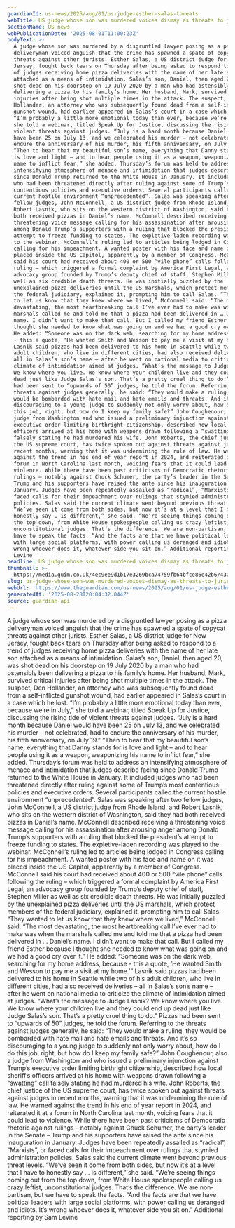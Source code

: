 ```yaml
---
guardianId: us-news/2025/aug/01/us-judge-esther-salas-threats
webTitle: US judge whose son was murdered voices dismay as threats to jurists rise
sectionName: US news
webPublicationDate: '2025-08-01T11:00:23Z'
bodyText: >-
  A judge whose son was murdered by a disgruntled lawyer posing as a pizza
  deliveryman voiced anguish that the crime has spawned a spate of copycat
  threats against other jurists. Esther Salas, a US district judge for New
  Jersey, fought back tears on Thursday after being asked to respond to a trend
  of judges receiving home pizza deliveries with the name of her late son
  attached as a means of intimidation. Salas’s son, Daniel, then aged 20, was
  shot dead on his doorstep on 19 July 2020 by a man who had ostensibly been
  delivering a pizza to his family’s home. Her husband, Mark, survived critical
  injuries after being shot multiple times in the attack. The suspect, Den
  Hollander, an attorney who was subsequently found dead from a self-inflicted
  gunshot wound, had earlier appeared in Salas’s court in a case which he lost.
  “I’m probably a little more emotional today than ever, because we’re in July,”
  she told a webinar, titled Speak Up for Justice, discussing the rising tide of
  violent threats against judges. “July is a hard month because Daniel would
  have been 25 on July 13, and we celebrated his murder – not celebrated, had to
  endure the anniversary of his murder, his fifth anniversary, on July 19.”
  “Then to hear that my beautiful son’s name, everything that Danny stands for
  is love and light – and to hear people using it as a weapon, weaponizing his
  name to inflict fear,” she added. Thursday’s forum was held to address an
  intensifying atmosphere of menace and intimidation that judges describe facing
  since Donald Trump returned to the White House in January. It included judges
  who had been threatened directly after ruling against some of Trump’s most
  contentious policies and executive orders. Several participants called the
  current hostile environment “unprecedented”. Salas was speaking after two
  fellow judges, John McConnell, a US district judge from Rhode Island, and
  Robert Lasnik, who sits on the western district of Washington, said they had
  both received pizzas in Daniel’s name. McConnell described receiving a
  threatening voice message calling for his assassination after arousing anger
  among Donald Trump’s supporters with a ruling that blocked the president’s
  attempt to freeze funding to states. The expletive-laden recording was played
  to the webinar. McConnell’s ruling led to articles being lodged in Congress
  calling for his impeachment. A wanted poster with his face and name on it was
  placed inside the US Capitol, apparently by a member of Congress. McConnell
  said his court had received about 400 or 500 “vile phone” calls following the
  ruling – which triggered a formal complaint by America First Legal, an
  advocacy group founded by Trump’s deputy chief of staff, Stephen Miller as
  well as six credible death threats. He was initially puzzled by the
  unexplained pizza deliveries until the US marshals, which protect members of
  the federal judiciary, explained it, prompting him to call Salas. “They wanted
  to let us know that they knew where we lived,” McConnell said. “The most
  devastating, the most heartbreaking call I’ve ever had to make was when the
  marshals called me and told me that a pizza had been delivered in … Daniel’s
  name. I didn’t want to make that call. But I called my friend Esther because I
  thought she needed to know what was going on and we had a good cry over it.”
  He added: “Someone was on the dark web, searching for my home address, because
  - this a quote, ‘He wanted Smith and Wesson to pay me a visit at my home.’”
  Lasnik said pizzas had been delivered to his home in Seattle while two of his
  adult children, who live in different cities, had also received deliveries –
  all in Salas’s son’s name – after he went on national media to criticize the
  climate of intimidation aimed at judges. “What’s the message to Judge Lasnik?
  We know where you live. We know where your children live and they could end up
  dead just like Judge Salas’s son. That’s a pretty cruel thing to do.” Pizzas
  had been sent to “upwards of 50” judges, he told the forum. Referring to the
  threats against judges generally, he said: “They would make a ruling, they
  would be bombarded with hate mail and hate emails and threats. And it’s so
  discouraging to a young judge to suddenly not only worry about, how do I do
  this job, right, but how do I keep my family safe?” John Coughenour, also a
  judge from Washington and who issued a preliminary injunction against Trump’s
  executive order limiting birthright citizenship, described how local sheriff’s
  officers arrived at his home with weapons drawn following a “swatting” call
  falsely stating he had murdered his wife. John Roberts, the chief justice of
  the US supreme court, has twice spoken out against threats against judges in
  recent months, warning that it was undermining the rule of law. He warned
  against the trend in his end of year report in 2024, and reiterated it at a
  forum in North Carolina last month, voicing fears that it could lead to
  violence. While there have been past criticisms of Democratic rhetoric against
  rulings – notably against Chuck Schumer, the party’s leader in the Senate –
  Trump and his supporters have raised the ante since his inauguration in
  January. Judges have been repeatedly assailed as “radical”, “Marxists”, or
  faced calls for their impeachment over rulings that stymied administration
  policies. Salas said the current climate went beyond previous threat levels.
  “We’ve seen it come from both sides, but now it’s at a level that I have to
  honestly say … is different,” she said. “We’re seeing things coming out from
  the top down, from White House spokespeople calling us crazy leftist,
  unconstitutional judges. That’s the difference. We are non-partisan, but we
  have to speak the facts. “And the facts are that we have political leaders
  with large social platforms, with power calling us deranged and idiots. It’s
  wrong whoever does it, whatever side you sit on.” Additional reporting by Sam
  Levine
headline: US judge whose son was murdered voices dismay as threats to jurists rise
thumbnail: >-
  https://media.guim.co.uk/4ec9ee9d1b17e3269bca74759fb64bfce86e42b6/430_0_2918_2335/500.jpg
slug: us-judge-whose-son-was-murdered-voices-dismay-as-threats-to-jurists-rise
webUrl: 'https://www.theguardian.com/us-news/2025/aug/01/us-judge-esther-salas-threats'
generatedAt: '2025-08-28T20:04:32.044Z'
source: guardian-api
---
```

A judge whose son was murdered by a disgruntled lawyer posing as a pizza deliveryman voiced anguish that the crime has spawned a spate of copycat threats against other jurists. Esther Salas, a US district judge for New Jersey, fought back tears on Thursday after being asked to respond to a trend of judges receiving home pizza deliveries with the name of her late son attached as a means of intimidation. Salas’s son, Daniel, then aged 20, was shot dead on his doorstep on 19 July 2020 by a man who had ostensibly been delivering a pizza to his family’s home. Her husband, Mark, survived critical injuries after being shot multiple times in the attack. The suspect, Den Hollander, an attorney who was subsequently found dead from a self-inflicted gunshot wound, had earlier appeared in Salas’s court in a case which he lost. “I’m probably a little more emotional today than ever, because we’re in July,” she told a webinar, titled Speak Up for Justice, discussing the rising tide of violent threats against judges. “July is a hard month because Daniel would have been 25 on July 13, and we celebrated his murder – not celebrated, had to endure the anniversary of his murder, his fifth anniversary, on July 19.” “Then to hear that my beautiful son’s name, everything that Danny stands for is love and light – and to hear people using it as a weapon, weaponizing his name to inflict fear,” she added. Thursday’s forum was held to address an intensifying atmosphere of menace and intimidation that judges describe facing since Donald Trump returned to the White House in January. It included judges who had been threatened directly after ruling against some of Trump’s most contentious policies and executive orders. Several participants called the current hostile environment “unprecedented”. Salas was speaking after two fellow judges, John McConnell, a US district judge from Rhode Island, and Robert Lasnik, who sits on the western district of Washington, said they had both received pizzas in Daniel’s name. McConnell described receiving a threatening voice message calling for his assassination after arousing anger among Donald Trump’s supporters with a ruling that blocked the president’s attempt to freeze funding to states. The expletive-laden recording was played to the webinar. McConnell’s ruling led to articles being lodged in Congress calling for his impeachment. A wanted poster with his face and name on it was placed inside the US Capitol, apparently by a member of Congress. McConnell said his court had received about 400 or 500 “vile phone” calls following the ruling – which triggered a formal complaint by America First Legal, an advocacy group founded by Trump’s deputy chief of staff, Stephen Miller as well as six credible death threats. He was initially puzzled by the unexplained pizza deliveries until the US marshals, which protect members of the federal judiciary, explained it, prompting him to call Salas. “They wanted to let us know that they knew where we lived,” McConnell said. “The most devastating, the most heartbreaking call I’ve ever had to make was when the marshals called me and told me that a pizza had been delivered in … Daniel’s name. I didn’t want to make that call. But I called my friend Esther because I thought she needed to know what was going on and we had a good cry over it.” He added: “Someone was on the dark web, searching for my home address, because - this a quote, ‘He wanted Smith and Wesson to pay me a visit at my home.’” Lasnik said pizzas had been delivered to his home in Seattle while two of his adult children, who live in different cities, had also received deliveries – all in Salas’s son’s name – after he went on national media to criticize the climate of intimidation aimed at judges. “What’s the message to Judge Lasnik? We know where you live. We know where your children live and they could end up dead just like Judge Salas’s son. That’s a pretty cruel thing to do.” Pizzas had been sent to “upwards of 50” judges, he told the forum. Referring to the threats against judges generally, he said: “They would make a ruling, they would be bombarded with hate mail and hate emails and threats. And it’s so discouraging to a young judge to suddenly not only worry about, how do I do this job, right, but how do I keep my family safe?” John Coughenour, also a judge from Washington and who issued a preliminary injunction against Trump’s executive order limiting birthright citizenship, described how local sheriff’s officers arrived at his home with weapons drawn following a “swatting” call falsely stating he had murdered his wife. John Roberts, the chief justice of the US supreme court, has twice spoken out against threats against judges in recent months, warning that it was undermining the rule of law. He warned against the trend in his end of year report in 2024, and reiterated it at a forum in North Carolina last month, voicing fears that it could lead to violence. While there have been past criticisms of Democratic rhetoric against rulings – notably against Chuck Schumer, the party’s leader in the Senate – Trump and his supporters have raised the ante since his inauguration in January. Judges have been repeatedly assailed as “radical”, “Marxists”, or faced calls for their impeachment over rulings that stymied administration policies. Salas said the current climate went beyond previous threat levels. “We’ve seen it come from both sides, but now it’s at a level that I have to honestly say … is different,” she said. “We’re seeing things coming out from the top down, from White House spokespeople calling us crazy leftist, unconstitutional judges. That’s the difference. We are non-partisan, but we have to speak the facts. “And the facts are that we have political leaders with large social platforms, with power calling us deranged and idiots. It’s wrong whoever does it, whatever side you sit on.” Additional reporting by Sam Levine
